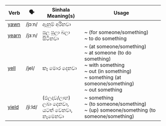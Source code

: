 | Verb  | 🗣️       | Sinhala Meaning(s)              | Usage                                                                                           |
| ----- | ------- | ------------------------------- | ----------------------------------------------------------------------------------------------------------- |
| <a href="/essential-verbs/y/examples#yawn">yawn</a>  | /jɔːn/  | ඈනුම් අරිනවා                        |                                                                                                             |
| <a href="/essential-verbs/y/examples#yearn">yearn</a> | /jɜːn/  | පුල පුලා බලා සිටිනවා                   | ~ (for someone/something)<br/>~ to do something                                                                              |
| <a href="/essential-verbs/y/examples#yell">yell</a>  | /jel/   | කෑ මොර දෙනවා                        | ~ (at someone/something)<br/>~ at someone (to do something)<br/>~ with something<br/>~ out (in something)<br/>~ something (at someone/something)<br/>~ out something |
| <a href="/essential-verbs/y/examples#yield">yield</a> | /jiːld/ | (ඵලදාව/ලාභ) ලබා දෙනවා,<br/>යටත් වෙනවා,<br/>නැමෙනවා | ~ something<br/>~ (to someone/something)<br/>~ (up) someone/something (to someone/something)                                                          |